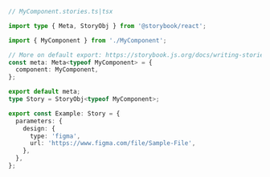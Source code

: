 ```ts
// MyComponent.stories.ts|tsx

import type { Meta, StoryObj } from '@storybook/react';

import { MyComponent } from './MyComponent';

// More on default export: https://storybook.js.org/docs/writing-stories/#default-export
const meta: Meta<typeof MyComponent> = {
  component: MyComponent,
};

export default meta;
type Story = StoryObj<typeof MyComponent>;

export const Example: Story = {
  parameters: {
    design: {
      type: 'figma',
      url: 'https://www.figma.com/file/Sample-File',
    },
  },
};
```
